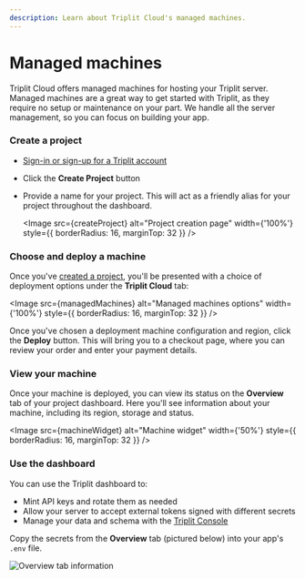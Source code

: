 ```yaml
---
description: Learn about Triplit Cloud's managed machines.
---
```



# Managed machines

Triplit Cloud offers managed machines for hosting your Triplit server. Managed machines are a great way to get started with Triplit, as they require no setup or maintenance on your part. We handle all the server management, so you can focus on building your app.

<Steps>

### Create a project

- [Sign-in or sign-up for a Triplit account](https://triplit.dev/dashboard)
- Click the **Create Project** button
- Provide a name for your project. This will act as a friendly alias for your project throughout the dashboard.

  <Image
    src={createProject}
    alt="Project creation page"
    width={'100%'}
    style={{ borderRadius: 16, marginTop: 32 }}
  />

### Choose and deploy a machine

Once you've [created a project](/triplit-cloud), you'll be presented with a choice of deployment options under the **Triplit Cloud** tab:

<Image
  src={managedMachines}
  alt="Managed machines options"
  width={'100%'}
  style={{ borderRadius: 16, marginTop: 32 }}
/>

Once you've chosen a deployment machine configuration and region, click the **Deploy** button. This will bring you to a checkout page, where you can review your order and enter your payment details.

### View your machine

Once your machine is deployed, you can view its status on the **Overview** tab of your project dashboard. Here you'll see information about your machine, including its region, storage and status.

<Image
  src={machineWidget}
  alt="Machine widget"
  width={'50%'}
  style={{ borderRadius: 16, marginTop: 32 }}
/>

### Use the dashboard

You can use the Triplit dashboard to:

- Mint API keys and rotate them as needed
- Allow your server to accept external tokens signed with different secrets
- Manage your data and schema with the [Triplit Console](/docs/triplit-cloud/triplit-console)

Copy the secrets from the **Overview** tab (pictured below) into your app's `.env` file.

![Overview tab information](/dashboard-screenshots/quickstart.png)

</Steps>
